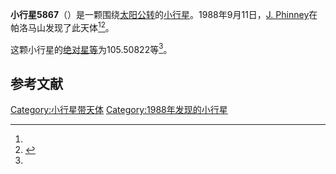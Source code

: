 {{Infobox planet
| bgcolour = #FFFFC0
| name = 5867
| symbol = 
| image = 
| caption = 
| discovery = yes
| discovery_ref = 
| discoverer = [[J._Phinney|J. Phinney]]
| discovery_site = [[帕洛马山|帕洛马山]] 
| discovered = 1988年9月11日
| designations = yes
| mp_name = 
| named_after = 
| alt_names = 
| mp_category = [[越火小行星|越火小行星]]
| orbit_ref = <ref name="a">[http://ssd.jpl.nasa.gov/sbdb.cgi?sstr=5867 5867] {{Wayback|url=http://ssd.jpl.nasa.gov/sbdb.cgi?sstr=5867 |date=20110610013236 }}，小行星數據庫瀏覽器（JPL Small-Body Database Browser）－[[美国国家航空航天局|美国国家航空航天局]]喷气推进实验室</ref>
| epoch = 2456400.5 (2013年4月18日更新)
| aphelion = {{convert|2.2802744|AU|km|3|abbr=on|lk=out}}
| perihelion = {{convert|1.3620830|AU|km|3|abbr=on}}
| semimajor = {{convert|1.8211787|AU|km|3|abbr=on}}
| eccentricity = 0.2520871
| period = 897.6918547 [[日|日]]<br />2.46[[儒略年|儒略年]]
| avg_speed = 
| inclination = 35.06903
| asc_node = 202.19882
| mean_anomaly = 
| arg_peri = 105.50822
| satellites = 
| physical_characteristics = yes
| dimensions = 
| mass = 
| density = 
| surface_grav = 
| escape_velocity = 
| sidereal_day = 
| axial_tilt = 
| pole_ecliptic_lat = 
| pole_ecliptic_lon = 
| albedo = 
| temperatures= 
| temp_name1 = 
| mean_temp_1 = 
| max_temp_1 = 
| temp_name2 = 
| max_temp_2 = 
| spectral_type = 
| abs_magnitude = 105.50822
}}

'''小行星5867'''（{{lang-en|5867}}）是一颗围绕[[太阳|太阳]][[公转|公转]]的[[小行星|小行星]]。1988年9月11日，[[J._Phinney|J. Phinney]]在帕洛马山发现了此天体<ref name="a" /><ref>{{cite news|title=小行星列表|url=http://cfa-www.harvard.edu/iau/lists/NumberedMPs.txt|accessdate=2013-07-08|newspaper=哈佛大学|archive-date=2008-05-17|archive-url=https://web.archive.org/web/20080517010638/http://cfa-www.harvard.edu/iau/lists/NumberedMPs.txt|dead-url=no}}</ref>。

这颗小行星的[[绝对星等|绝对星等]]为105.50822等<ref name="a" />。

==参考文献==
{{reflist}}
{{Minor Planet Number|[[小行星5866|小行星5866]]|[[小行星5868|小行星5868]]}}

{{小天体}}

[[Category:小行星带天体|Category:小行星带天体]]
[[Category:1988年发现的小行星|Category:1988年发现的小行星]]

{{asteroid-stub}}